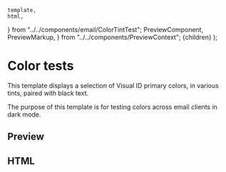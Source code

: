     template,
    html,
} from "../../components/email/ColorTintTest";
    PreviewComponent,
    PreviewMarkup,
} from "../../components/PreviewContext";
    <PreviewLayout inline={inline}>{children}</PreviewLayout>
);

# Color tests

This template displays a selection of Visual ID primary colors, in various tints, paired with black text.

The purpose of this template is for testing colors across email clients in dark mode.

<LinkButton
    href="https://litmus.com/checklist/emails/public/1e94f99"
    target="_blank"
    label="View in Litmus"
/>

## Preview

<PreviewComponent label="colortinttest" Component={ColorTintTest} />

## HTML

<PreviewMarkup label="colortinttest" template={template} />
